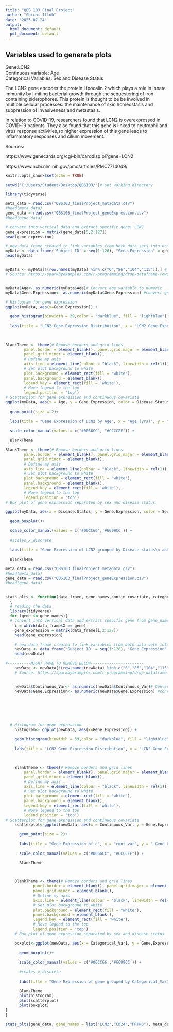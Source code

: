 ```yaml
---
title: "QBS 103 Final Project"
author: "Chichi Illoh"
date: "2023-07-24"
output:
  html_document: default
  pdf_document: default
---
```


## Variables used to generate plots
Gene:LCN2  
Continuous variable: Age  
Categorical Variables: Sex and Disease Status  

The LCN2 gene encodes the protein Lipocalin 2 which plays a role in innate immunity by limiting bacterial growth through the sequestering of iron-containing siderophores. This protein is thought to be be involved in multiple cellular processes: the maintenance of skin homeostasis and suppression of invasiveness and metastasis.

In relation to COVID-19, researchers found that LCN2 is overexpressed in COVID-19 patients. They also found that this gene is linked to neutrophil and virus response activities,so higher expression of this gene leads to inflammatory responses and cilium movement.  

Sources:  

https://www.genecards.org/cgi-bin/carddisp.pl?gene=LCN2  

https://www.ncbi.nlm.nih.gov/pmc/articles/PMC7714049/  

```r
knitr::opts_chunk$set(echo = TRUE)
```

```r
setwd("C:/Users/Student/Desktop/QBS103/")# set working directory

```

```r
library(tidyverse)

meta_data = read.csv("QBS103_finalProject_metadata.csv")
#head(meta_data)
gene_data = read.csv("QBS103_finalProject_geneExpression.csv")
#head(gene_data)

# convert into vertical data and extract specific gene: LCN2
gene_expression = matrix(gene_data[5,2:127]) 
head(gene_expression)

# new data frame created to link variables from both data sets into one
myData <- data.frame('Subject ID' = seq(1:126), "Gene.Expression" = gene_expression,'Age' = meta_data$age, 'Sex' = meta_data$sex, 'Disease.Status' = meta_data$disease_status, 'ICU.Status' = meta_data$icu_status)
head(myData)


myData <- myData[!(row.names(myData) %in% c("6","86","104","115")),] # filter out data that do not have exact age and filter out data where sex is unknown
# Source: https://sparkbyexamples.com/r-programming/drop-dataframe-rows-in-r/?expand_article=1


myData$Age<- as.numeric(myData$Age)# Convert age variable to numeric
myData$Gene.Expression<- as.numeric(myData$Gene.Expression) #convert gene expression variable to numeric
```

```r

# Histogram for gene expression
ggplot(myData, aes(x=Gene.Expression)) +
  
  geom_histogram(binwidth = 39,color = "darkblue", fill = "lightblue")+
  
  labs(title = "LCN2 Gene Expression Distribution", x = "LCN2 Gene Expression", y = "Count")
  
  
```

```r
BlankTheme <- theme(# Remove borders and grid lines
        panel.border = element_blank(), panel.grid.major = element_blank(),
        panel.grid.minor = element_blank(), 
        # Define my axis
        axis.line = element_line(colour = "black", linewidth = rel(1)),
        # Set plot background to white
        plot.background = element_rect(fill = "white"),
        panel.background = element_blank(),
        legend.key = element_rect(fill = 'white'),
        # Move legend to the top
        legend.position = 'top')
# Scatterplot for gene expression and continuous covariate
ggplot(myData, aes(x = Age, y = Gene.Expression, color = Disease.Status))+
  
  geom_point(size = 2)+
  
  labs(title = "Gene Expression of LCN2 by Age", x = "Age (yrs)", y = " LCN2 Gene Expression (AU)", color = "Disease Status")+
  
  scale_color_manual(values = c("#0066CC", "#CCCCFF")) +
  
  BlankTheme

```

```r
BlankTheme <- theme(# Remove borders and grid lines
        panel.border = element_blank(), panel.grid.major = element_blank(),
        panel.grid.minor = element_blank(), 
        # Define my axis
        axis.line = element_line(colour = "black", linewidth = rel(1)),
        # Set plot background to white
        plot.background = element_rect(fill = "white"),
        panel.background = element_blank(),
        legend.key = element_rect(fill = 'white'), 
        # Move legend to the top
        legend.position = 'top')
# Box plot of gene expression separated by sex and disease status

ggplot(myData, aes(x = Disease.Status, y = Gene.Expression, color = Sex))+
  
  geom_boxplot()+
  
  scale_color_manual(values = c('#00CC66','#6699CC')) +
  
  #scales_x_discrete
  
  labs(title = "Gene Expression of LCN2 grouped by Disease status\n and categorized by Sex", x = "Disease Status", y = "LCN2 Gene Expression (AU)")+
  
  BlankTheme

```

```r
meta_data = read.csv("QBS103_finalProject_metadata.csv")
#head(meta_data)
gene_data = read.csv("QBS103_finalProject_geneExpression.csv")
#head(gene_data)



```


```r
stats_plts <- function(data_frame, gene_names,contin_covariate, categorical_var1,categorical_var2)
  {
  # reading the data
  library(tidyverse)
  for (gene in gene_names){
  # convert into vertical data and extract specific gene from gene_names list
    i = which(data_frame$X == gene)
    gene_expression = matrix(data_frame[i,2:127]) 
    head(gene_expression)

    # new data frame created to link variables from both data sets into one
    newData <- data.frame('Subject ID' = seq(1:126), "Gene.Expression" = gene_expression,'Continuous_Var' = contin_covariate, 'Categorical_Var1' = categorical_var1, 'Categorical_Var2' = categorical_var2)
    head(newData)

#----------MIGHT HAVE TO REMOVE BELOW-----------------------
    newData <- newData[!(row.names(newData) %in% c("6","86","104","115")),] # filter out data that do     not have exact age and filter out data where sex is unknown
    # Source: https://sparkbyexamples.com/r-programming/drop-dataframe-rows-in-r/?expand_article=1


    newData$Continuous_Var<- as.numeric(newData$Continuous_Var)# Convert age variable to numeric
    newData$Gene.Expression<- as.numeric(newData$Gene.Expression) #convert gene expression variable      to numeric
  
  
  
  
  
  
  # Histogram for gene expression
    histogram<- ggplot(newData, aes(x=Gene.Expression)) +
  
    geom_histogram(binwidth = 39,color = "darkblue", fill = "lightblue")+
  
    labs(title = "LCN2 Gene Expression Distribution", x = "LCN2 Gene Expression", y = "Count")
  


    BlankTheme <- theme(# Remove borders and grid lines
        panel.border = element_blank(), panel.grid.major = element_blank(),
        panel.grid.minor = element_blank(), 
        # Define my axis
        axis.line = element_line(colour = "black", linewidth = rel(1)),
        # Set plot background to white
        plot.background = element_rect(fill = "white"),
        panel.background = element_blank(),
        legend.key = element_rect(fill = 'white'),
        # Move legend to the top
        legend.position = 'top')
# Scatterplot for gene expression and continuous covariate
    scatterplot<-ggplot(newData, aes(x = Continuous_Var, y = Gene.Expression, color = Categorical_Var1))+
  
      geom_point(size = 2)+
  
      labs(title = "Gene Expression of e", x = "cont var", y = " Gene Expression (AU)", color = "Categorical_Var1")+
  
      scale_color_manual(values = c("#0066CC", "#CCCCFF")) +
  
      BlankTheme



    BlankTheme <- theme(# Remove borders and grid lines
            panel.border = element_blank(), panel.grid.major = element_blank(),
            panel.grid.minor = element_blank(), 
            # Define my axis
            axis.line = element_line(colour = "black", linewidth = rel(1)),
            # Set plot background to white
            plot.background = element_rect(fill = "white"),
            panel.background = element_blank(),
            legend.key = element_rect(fill = 'white'), 
            # Move legend to the top
            legend.position = 'top')
    # Box plot of gene expression separated by sex and disease status

    boxplot<-ggplot(newData, aes(x = Categorical_Var1, y = Gene.Expression, color = Categorical_Var2))+
  
      geom_boxplot()+
  
      scale_color_manual(values = c('#00CC66','#6699CC')) +
  
      #scales_x_discrete
  
      labs(title = "Gene Expression of gene grouped by Categorical_Var1 \n and categorized by Categorical_Var2", x = "Categorical_Var1", y = " Gene Expression (AU)")+
  
      BlankTheme
      plot(histogram)
      plot(scatterplot)
      plot(boxplot)
}
}
```

```r

stats_plts(gene_data, gene_names = list("LCN2","CD24","PRTN3"), meta_data$age, meta_data$disease_status,meta_data$icu_status)

```

